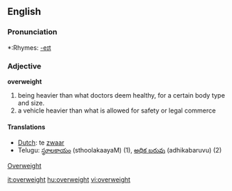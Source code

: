 ==English==

===Pronunciation===
*:Rhymes: [[Rhymes:English:-eɪt|-eɪt]]

=== Adjective ===
'''overweight'''
# being heavier than what doctors deem healthy, for a certain body type and size.
# a vehicle heavier than what is allowed for safety or legal commerce

==== Translations ====
*[[Dutch]]: te [[zwaar]]
*Telugu: [[స్థూలకాయం]] (sthoolakaayaM) (1), [[అధిక బరువు]] (adhikabaruvu) (2)

[http://www.articleworld.org/Overweight Overweight]

[[it:overweight]]
[[hu:overweight]]
[[vi:overweight]]
